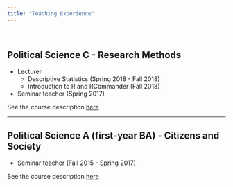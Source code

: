 ```yaml
---
title: "Teaching Experience"
---
```


<br>

## Political Science C - Research Methods

* Lecturer
    - Descriptive Statistics (Spring 2018 - Fall 2018)
    - Introduction to R and RCommander (Fall 2018)
* Seminar teacher (Spring 2017)
    
See the course description <a href="http://www.uu.se/en/admissions/master/selma/kursplan/?kKod=2SK079" target="_blank">here</a>

---
    
## Political Science A (first-year BA) - Citizens and Society

* Seminar teacher (Fall 2015 - Spring 2017)
    
See the course description <a href="http://www.uu.se/en/admissions/master/selma/kursplan/?kKod=2SK009" target="_blank">here</a>